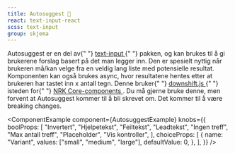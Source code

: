 ```yaml
---
title: ­Autosuggest 🧪
react: text-input-react
scss: text-input
group: skjema
---
```



<Ingress>
    Autosuggest er en del av{" "}
    <a className="jkl-link" href="/komponenter/textinput">
        text-input
    </a>{" "}
    pakken, og kan brukes til å gi brukerene forslag basert på det man legger inn. Den er spesielt nyttig når brukeren må/kan
    velge fra en veldig lang liste med potensielle resultat. Komponenten kan også brukes async, hvor resultatene hentes etter at
    brukeren har tastet inn x antall tegn.
</Ingress>

<Experimental>
    Denne bruker{" "}
    <a className="jkl-link jkl-link--external" href="https://github.com/downshift-js/downshift">
        downshift.js
    </a>{" "}
    isteden for{" "}
    <a
        className="jkl-link jkl-link--external"
        href="https://static.nrk.no/core-components/latest/index.html?core-suggest/readme.md"
    >
        NRK Core-components
    </a>
    . Du må gjerne bruke denne, men forvent at Autosuggest kommer til å bli skrevet om. Det kommer til å være breaking changes.
</Experimental>

<ComponentExample
    component={AutosuggestExample}
    knobs={{
        boolProps: [
            "Invertert",
            "Hjelpetekst",
            "Feiltekst",
            "Leadtekst",
            "Ingen treff",
            "Max antall treff",
            "Placeholder",
            "Vis kontroller",
        ],
        choiceProps: [
            {
                name: "Variant",
                values: ["small", "medium", "large"],
                defaultValue: 0,
            },
        ],
    }}
/>
